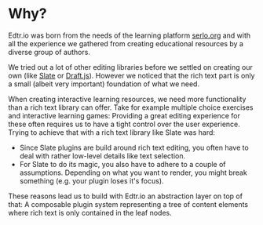 # Why?

Edtr.io was born from the needs of the learning platform [serlo.org](https://serlo.org/)
and with all the experience we gathered from creating educational resources by a diverse group of authors.

We tried out a lot of other editing libraries before we settled on creating our own
(like [Slate](https://www.slatejs.org/) or [Draft.js](https://draftjs.org/)).
However we noticed that the rich text part is only a small (albeit very important) foundation of what we need.

When creating interactive learning resources, we need more functionality than a rich text library can offer.
Take for example multiple choice exercises and interactive learning games: Providing a great editing experience
for these often requires us to have a tight control over the user experience.
Trying to achieve that with a rich text library like Slate was hard:

- Since Slate plugins are build around rich text editing, you often have to deal with rather low-level
  details like text selection.
- For Slate to do its magic, you also have to adhere to a couple of assumptions. Depending on what
  you want to render, you might break something (e.g. your plugin loses it's focus).

These reasons lead us to build with Edtr.io an abstraction layer on top of that:
A composable plugin system representing a tree of content elements where rich text is only contained
in the leaf nodes.
